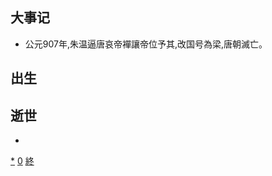 {{unreferenced|time=2018-08-23T08:37:49+00:00}}
{{DecadeTOC|900}}
== 大事记 ==
*公元907年,朱温逼唐哀帝襌讓帝位予其,改国号為梁,唐朝滅亡。

== 出生 ==

== 逝世 ==
*

{{世紀|9}}
{{世紀|10}}

[[Category:900年代|*]]
[[Category:10世纪各年代|0]]
[[Category:9世纪各年代|終]]